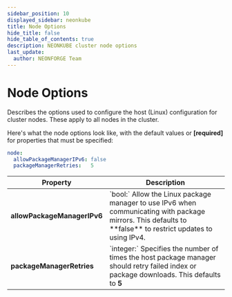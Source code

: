 ```yaml
---
sidebar_position: 10
displayed_sidebar: neonkube
title: Node Options
hide_title: false
hide_table_of_contents: true
description: NEONKUBE cluster node options
last_update:
  author: NEONFORGE Team
---
```



# Node Options

Describes the options used to configure the host (Linux) configuration
for cluster nodes.  These apply to all nodes in the cluster.

Here's what the node options look like, with the default values
or **[required]** for properties that must be specified:

```yaml
node:
  allowPackageManagerIPv6: false
  packageManagerRetries:   5
```                                       

<table>
    <thead>
        <th>Property</th>
        <th>Description</th>
    </thead>
    <tbody>
        <tr>
            <td><b>allowPackageManagerIPv6</b></td>
            <td>
                `bool:` Allow the Linux package manager to use IPv6 when communicating with
                package mirrors.  This defaults to **false** to restrict updates
                to using IPv4.
            </td>
        </tr>
        <tr>
            <td><b>packageManagerRetries</b></td>
            <td>
                `integer:` Specifies the number of times the host package manager should retry
                 failed index or package downloads.  This defaults to <b>5</b>
            </td>
        </tr>
    </tbody>
</table>
